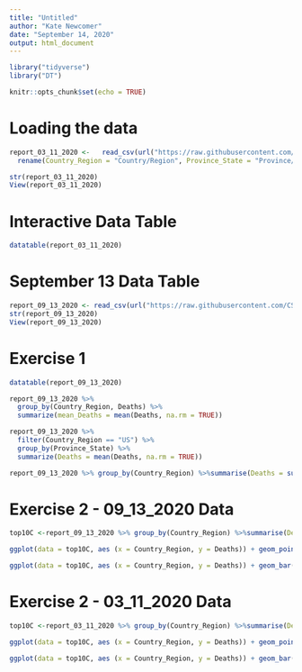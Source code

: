 ```yaml
---
title: "Untitled"
author: "Kate Newcomer"
date: "September 14, 2020"
output: html_document
---
```


```r
library("tidyverse")
library("DT")

knitr::opts_chunk$set(echo = TRUE)
```
# Loading the data
```r
report_03_11_2020 <-   read_csv(url("https://raw.githubusercontent.com/CSSEGISandData/COVID-19/master/csse_covid_19_data/csse_covid_19_daily_reports/03-11-2020.csv")) %>%
  rename(Country_Region = "Country/Region", Province_State = "Province/State")

str(report_03_11_2020)
View(report_03_11_2020)
```
# Interactive Data Table
```r

datatable(report_03_11_2020)
```
# September 13 Data Table
```r

report_09_13_2020 <- read_csv(url("https://raw.githubusercontent.com/CSSEGISandData/COVID-19/master/csse_covid_19_data/csse_covid_19_daily_reports/09-13-2020.csv")) 
str(report_09_13_2020)
View(report_09_13_2020)


```
# Exercise 1
```r
datatable(report_09_13_2020)
```

```r
report_09_13_2020 %>% 
  group_by(Country_Region, Deaths) %>% 
  summarize(mean_Deaths = mean(Deaths, na.rm = TRUE)) 

```

```r
report_09_13_2020 %>% 
  filter(Country_Region == "US") %>% 
  group_by(Province_State) %>% 
  summarize(Deaths = mean(Deaths, na.rm = TRUE))
```

```r
report_09_13_2020 %>% group_by(Country_Region) %>%summarise(Deaths = sum(Deaths)) %>%  arrange(desc(Deaths)) %>% slice(1:10)


```


# Exercise 2 - 09_13_2020 Data
```r
top10C <-report_09_13_2020 %>% group_by(Country_Region) %>%summarise(Deaths = sum(Deaths)) %>%  arrange(desc(Deaths)) %>% slice(1:10)

ggplot(data = top10C, aes (x = Country_Region, y = Deaths)) + geom_point()

ggplot(data = top10C, aes (x = Country_Region, y = Deaths)) + geom_bar(stat='identity')

```


# Exercise 2 - 03_11_2020 Data
```r
top10C <-report_03_11_2020 %>% group_by(Country_Region) %>%summarise(Deaths = sum(Deaths)) %>%  arrange(desc(Deaths)) %>% slice(1:10)

ggplot(data = top10C, aes (x = Country_Region, y = Deaths)) + geom_point()

ggplot(data = top10C, aes (x = Country_Region, y = Deaths)) + geom_bar(stat='identity')

```




